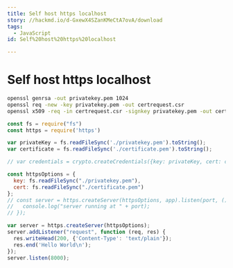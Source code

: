 ```yaml
---
title: Self host https localhost
story: //hackmd.io/d-GxewX4SZanKMeCtA7ovA/download
tags:
  - JavaScript
id: Self%20host%20https%20localhost

---
```



# Self host https localhost


```bash showLineNumbers
openssl genrsa -out privatekey.pem 1024 
openssl req -new -key privatekey.pem -out certrequest.csr 
openssl x509 -req -in certrequest.csr -signkey privatekey.pem -out certificate.pem
```

```javascript showLineNumbers
const fs = require("fs")
const https = require('https')

var privateKey = fs.readFileSync('./privatekey.pem').toString();
var certificate = fs.readFileSync('./certificate.pem').toString();

// var credentials = crypto.createCredentials({key: privateKey, cert: certificate});

const httpsOptions = {
  key: fs.readFileSync("./privatekey.pem"),
  cert: fs.readFileSync("./certificate.pem")
};
// const server = https.createServer(httpsOptions, app).listen(port, () => {
//   console.log("server running at " + port);
// });

var server = https.createServer(httpsOptions);
server.addListener("request", function (req, res) {
  res.writeHead(200, {'Content-Type': 'text/plain'});
  res.end('Hello World\n');
});
server.listen(8000);

```
    